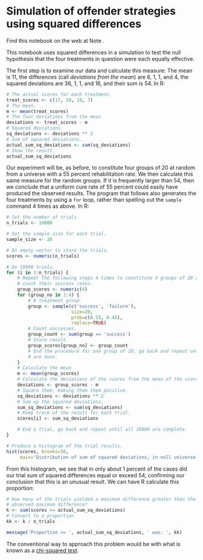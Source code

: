 # Simulation of offender strategies using squared differences


Find this notebook on the web at Note .

This notebook uses squared differences in a simulation to test the null
hypothesis that the four treatments in question were each equally
effective.

The first step is to examine our data and calculate this measure: The
mean is 11, the differences (call *deviations from the mean*) are 6, 1,
1, and 4, the squared deviations are 36, 1, 1, and 16, and their sum is
54. In R:

```r
# The actual scores for each treatment.
treat_scores <- c(17, 10, 10, 7)
# The mean.
m <- mean(treat_scores)
# The four deviations from the mean
deviations <- treat_scores - m
# Squared deviations.
sq_deviations <- deviations ** 2
# Sum of squared deviations.
actual_sum_sq_deviations <- sum(sq_deviations)
# Show the result.
actual_sum_sq_deviations
```

Our experiment will be, as before, to constitute four groups of 20 at
random from a universe with a 55 percent rehabilitation rate. We then
calculate this same measure for the random groups. If it is frequently
larger than 54, then we conclude that a uniform cure rate of 55 percent
could easily have produced the observed results. The program that
follows also generates the four treatments by using a `for` loop, rather
than spelling out the `sample` command 4 times as above. In R:

```r
# Set the number of trials.
n_trials <- 10000

# Set the sample size for each trial.
sample_size <- 20

# An empty vector to store the trials.
scores <- numeric(n_trials)

# Do 10000 trials.
for (i in 1:n_trials) {
    # Repeat the following steps 4 times to constitute 4 groups of 20 and
    # count their success rates.
    group_scores <- numeric(4)
    for (group_no in 1:4) {
        # A treatment group
        group <- sample(c('success', 'failure'),
                        size=20,
                        prob=c(0.55, 0.45),
                        replace=TRUE)
        # Count successes.
        group_count <- sum(group == 'success')
        # Store result.
        group_scores[group_no] <- group_count
        # End the procedure for one group of 20, go back and repeat until all 4
        # are done.
    }
    # Calculate the mean
    m <- mean(group_scores)
    # Calculate the deviations of the scores from the mean of the scores.
    deviations <- group_scores - m
    # Square them, making them them positive.
    sq_deviations <- deviations ** 2
    # Sum up the squared deviations.
    sum_sq_deviations <- sum(sq_deviations)
    # Keep track of the result for each trial.
    scores[i] <- sum_sq_deviations

    # End a trial, go back and repeat until all 10000 are complete.
}

# Produce a histogram of the trial results.
hist(scores, breaks=50,
     main='Distribution of sum of squared deviations, in null universe')
```

From this histogram, we see that in only about 1 percent of the cases
did our trial sum of squared differences equal or exceed 54, confirming
our conclusion that this is an unusual result. We can have R calculate
this proportion:

```r
# How many of the trials yielded a maximum difference greater than the
# observed maximum difference?
k <- sum(scores >= actual_sum_sq_deviations)
# Convert to a proportion
kk <- k / n_trials

message('Proportion >= ', actual_sum_sq_deviations, ' was: ', kk)
```

The conventional way to approach this problem would be with what is
known as a [chi-squared
test](https://en.wikipedia.org/wiki/Chi-squared_test).
